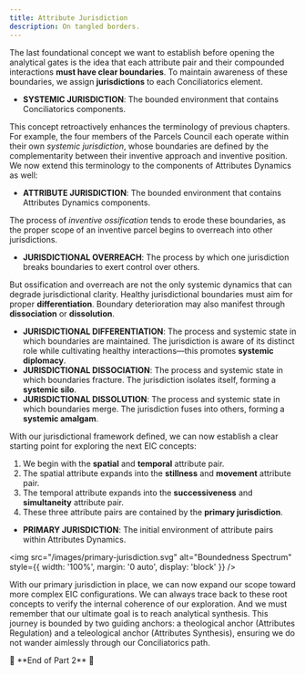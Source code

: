 ```yaml
---
title: Attribute Jurisdiction
description: On tangled borders.
---
```


The last foundational concept we want to establish before opening the analytical gates is the idea that each attribute pair and their compounded interactions **must have clear boundaries**. To maintain awareness of these boundaries, we assign **jurisdictions** to each Conciliatorics element.

- **SYSTEMIC JURISDICTION**: The bounded environment that contains Conciliatorics components.

This concept retroactively enhances the terminology of previous chapters. For example, the four members of the Parcels Council each operate within their own *systemic jurisdiction*, whose boundaries are defined by the complementarity between their inventive approach and inventive position. We now extend this terminology to the components of Attributes Dynamics as well:

- **ATTRIBUTE JURISDICTION**: The bounded environment that contains Attributes Dynamics components.

The process of *inventive ossification* tends to erode these boundaries, as the proper scope of an inventive parcel begins to overreach into other jurisdictions.

- **JURISDICTIONAL OVERREACH**: The process by which one jurisdiction breaks boundaries to exert control over others.

But ossification and overreach are not the only systemic dynamics that can degrade jurisdictional clarity. Healthy jurisdictional boundaries must aim for proper **differentiation**. Boundary deterioration may also manifest through **dissociation** or **dissolution**.

- **JURISDICTIONAL DIFFERENTIATION**: The process and systemic state in which boundaries are maintained. The jurisdiction is aware of its distinct role while cultivating healthy interactions—this promotes **systemic diplomacy**.
- **JURISDICTIONAL DISSOCIATION**: The process and systemic state in which boundaries fracture. The jurisdiction isolates itself, forming a **systemic silo**.
- **JURISDICTIONAL DISSOLUTION**: The process and systemic state in which boundaries merge. The jurisdiction fuses into others, forming a **systemic amalgam**.

With our jurisdictional framework defined, we can now establish a clear starting point for exploring the next EIC concepts:

1. We begin with the **spatial** and **temporal** attribute pair.
2. The spatial attribute expands into the **stillness** and **movement** attribute pair.
3. The temporal attribute expands into the **successiveness** and **simultaneity** attribute pair.
4. These three attribute pairs are contained by the **primary jurisdiction**.

- **PRIMARY JURISDICTION**: The initial environment of attribute pairs within Attributes Dynamics.

<img 
  src="/images/primary-jurisdiction.svg" 
  alt="Boundedness Spectrum" 
  style={{ width: '100%', margin: '0 auto', display: 'block' }} 
/>

With our primary jurisdiction in place, we can now expand our scope toward more complex EIC configurations. We can always trace back to these root concepts to verify the internal coherence of our exploration. And we must remember that our ultimate goal is to reach analytical synthesis. This journey is bounded by two guiding anchors: a theological anchor (Attributes Regulation) and a teleological anchor (Attributes Synthesis), ensuring we do not wander aimlessly through our Conciliatorics path.

<div style={{ textAlign: 'center' }}>
🔖 **End of Part 2** 🔖
</div>